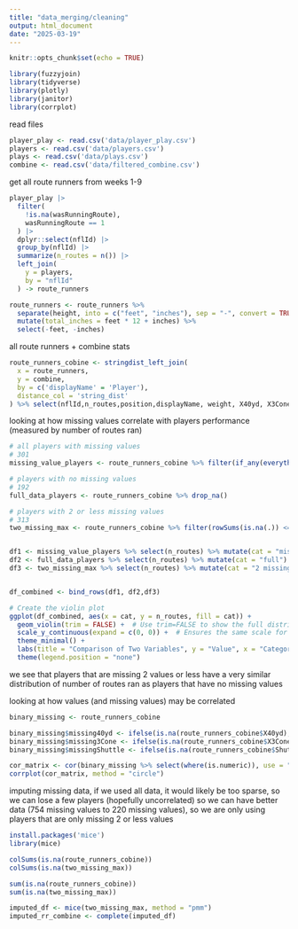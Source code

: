 ```yaml
---
title: "data_merging/cleaning"
output: html_document
date: "2025-03-19"
---
```


```r
knitr::opts_chunk$set(echo = TRUE)
```

```r
library(fuzzyjoin)
library(tidyverse)
library(plotly)
library(janitor)
library(corrplot)
```


read files
```r
player_play <- read.csv('data/player_play.csv')
players <- read.csv('data/players.csv')
plays <- read.csv('data/plays.csv')
combine <- read.csv('data/filtered_combine.csv')
```

get all route runners from weeks 1-9
```r
player_play |> 
  filter(
    !is.na(wasRunningRoute),
    wasRunningRoute == 1
  ) |> 
  dplyr::select(nflId) |> 
  group_by(nflId) |> 
  summarize(n_routes = n()) |> 
  left_join(
    y = players,
    by = "nflId"
  ) -> route_runners

route_runners <- route_runners %>%
  separate(height, into = c("feet", "inches"), sep = "-", convert = TRUE) %>%
  mutate(total_inches = feet * 12 + inches) %>%
  select(-feet, -inches)
```



all route runners + combine stats 
```r
route_runners_cobine <- stringdist_left_join(
  x = route_runners,
  y = combine,
  by = c('displayName' = 'Player'),
  distance_col = 'string_dist'
) %>% select(nflId,n_routes,position,displayName, weight, X40yd, X3Cone, Shuttle, total_inches)

```


looking at how missing values correlate with players performance (measured by number of routes ran)
```r

# all players with missing values
# 301
missing_value_players <- route_runners_cobine %>% filter(if_any(everything(), is.na))

# players with no missing values
# 192
full_data_players <- route_runners_cobine %>% drop_na()

# players with 2 or less missing values
# 313
two_missing_max <- route_runners_cobine %>% filter(rowSums(is.na(.)) <= 2)


df1 <- missing_value_players %>% select(n_routes) %>% mutate(cat = "missing")
df2 <- full_data_players %>% select(n_routes) %>% mutate(cat = "full")
df3 <- two_missing_max %>% select(n_routes) %>% mutate(cat = "2 missing")


df_combined <- bind_rows(df1, df2,df3)

# Create the violin plot
ggplot(df_combined, aes(x = cat, y = n_routes, fill = cat)) +
  geom_violin(trim = FALSE) +  # Use trim=FALSE to show the full distribution
  scale_y_continuous(expand = c(0, 0)) +  # Ensures the same scale for y-axis
  theme_minimal() +
  labs(title = "Comparison of Two Variables", y = "Value", x = "Category") +
  theme(legend.position = "none")
```
we see that players that are missing 2 values or less have a very similar distribution of number of routes ran as players that have no missing values


looking at how values (and missing values) may be correlated
```r
binary_missing <- route_runners_cobine

binary_missing$missing40yd <- ifelse(is.na(route_runners_cobine$X40yd), 1, 0)
binary_missing$missing3Cone <- ifelse(is.na(route_runners_cobine$X3Cone), 1, 0)
binary_missing$missingShuttle <- ifelse(is.na(route_runners_cobine$Shuttle), 1, 0)
```


```r
cor_matrix <- cor(binary_missing %>% select(where(is.numeric)), use = "pairwise.complete.obs")
corrplot(cor_matrix, method = "circle")
```

imputing missing data, if we used all data, it would likely be too sparse, so we can lose a few players (hopefully uncorrelated) so we can have better data (754 missing values to 220 missing values), so we are only using players that are only missing 2 or less values
```r
install.packages('mice')
library(mice)

colSums(is.na(route_runners_cobine))
colSums(is.na(two_missing_max))

sum(is.na(route_runners_cobine))
sum(is.na(two_missing_max))

imputed_df <- mice(two_missing_max, method = "pmm")
imputed_rr_combine <- complete(imputed_df)

```


```r

```